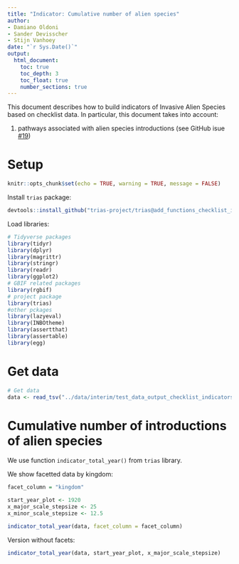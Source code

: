 ```yaml
---
title: "Indicator: Cumulative number of alien species"
author:
- Damiano Oldoni
- Sander Devisscher
- Stijn Vanhoey
date: "`r Sys.Date()`"
output:
  html_document:
    toc: true
    toc_depth: 3
    toc_float: true
    number_sections: true
---
```


This document describes how to build indicators of Invasive Alien Species based on checklist data. In particular, this document takes into account:

1. pathways associated with alien species introductions (see GitHub isue [#19](https://github.com/trias-project/pipeline/issues/19))

# Setup

```r
knitr::opts_chunk$set(echo = TRUE, warning = TRUE, message = FALSE)
```

Install `trias` package:

```r
devtools::install_github("trias-project/trias@add_functions_checklist_indicators")
```

Load libraries:

```r
# Tidyverse packages
library(tidyr)
library(dplyr)
library(magrittr)
library(stringr)
library(readr)
library(ggplot2)
# GBIF related packages
library(rgbif)
# project package
library(trias)
#other pckages
library(lazyeval)
library(INBOtheme)
library(assertthat)
library(assertable)
library(egg)
```

# Get data

```r
# Get data
data <- read_tsv("../data/interim/test_data_output_checklist_indicators.tsv")
```

# Cumulative number of introductions of alien species

We use function `indicator_total_year()` from `trias` library.

We show facetted data by kingdom:

```r
facet_column = "kingdom"
```

```r
start_year_plot <- 1920
x_major_scale_stepsize <- 25
x_minor_scale_stepsize <- 12.5

indicator_total_year(data, facet_column = facet_column)
```

Version without facets:

```r
indicator_total_year(data, start_year_plot, x_major_scale_stepsize)
```

